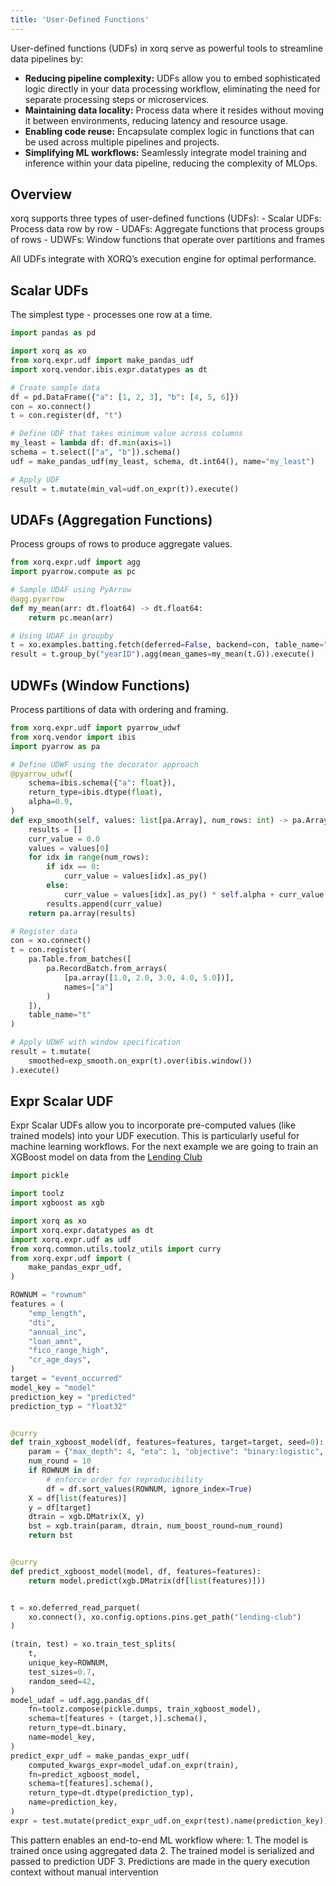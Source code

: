 ```yaml
---
title: 'User-Defined Functions'
---
```


User-defined functions (UDFs) in xorq serve as powerful tools to streamline data pipelines by:

- **Reducing pipeline complexity:** UDFs allow you to embed sophisticated logic directly in your data processing workflow, eliminating the need for separate processing steps or microservices.
- **Maintaining data locality:** Process data where it resides without moving it between environments, reducing latency and resource usage.
- **Enabling code reuse:** Encapsulate complex logic in functions that can be used across multiple pipelines and projects.
- **Simplifying ML workflows:** Seamlessly integrate model training and inference within your data pipeline, reducing the complexity of MLOps.

## Overview

xorq supports three types of user-defined functions (UDFs):
- Scalar UDFs: Process data row by row
- UDAFs: Aggregate functions that process groups of rows
- UDWFs: Window functions that operate over partitions and frames

All UDFs integrate with XORQ's execution engine for optimal performance.

## Scalar UDFs

The simplest type - processes one row at a time.

```python
import pandas as pd

import xorq as xo
from xorq.expr.udf import make_pandas_udf
import xorq.vendor.ibis.expr.datatypes as dt

# Create sample data
df = pd.DataFrame({"a": [1, 2, 3], "b": [4, 5, 6]})
con = xo.connect()
t = con.register(df, "t")

# Define UDF that takes minimum value across columns
my_least = lambda df: df.min(axis=1)
schema = t.select(["a", "b"]).schema()
udf = make_pandas_udf(my_least, schema, dt.int64(), name="my_least")

# Apply UDF
result = t.mutate(min_val=udf.on_expr(t)).execute()
```

## UDAFs (Aggregation Functions)

Process groups of rows to produce aggregate values.

```python
from xorq.expr.udf import agg
import pyarrow.compute as pc

# Sample UDAF using PyArrow
@agg.pyarrow
def my_mean(arr: dt.float64) -> dt.float64:
    return pc.mean(arr)

# Using UDAF in groupby
t = xo.examples.batting.fetch(deferred=False, backend=con, table_name="batting")
result = t.group_by("yearID").agg(mean_games=my_mean(t.G)).execute()
```

## UDWFs (Window Functions)

Process partitions of data with ordering and framing.

```python
from xorq.expr.udf import pyarrow_udwf
from xorq.vendor import ibis
import pyarrow as pa

# Define UDWF using the decorator approach
@pyarrow_udwf(
    schema=ibis.schema({"a": float}),
    return_type=ibis.dtype(float),
    alpha=0.9,
)
def exp_smooth(self, values: list[pa.Array], num_rows: int) -> pa.Array:
    results = []
    curr_value = 0.0
    values = values[0]
    for idx in range(num_rows):
        if idx == 0:
            curr_value = values[idx].as_py()
        else:
            curr_value = values[idx].as_py() * self.alpha + curr_value * (1.0 - self.alpha)
        results.append(curr_value)
    return pa.array(results)

# Register data
con = xo.connect()
t = con.register(
    pa.Table.from_batches([
        pa.RecordBatch.from_arrays(
            [pa.array([1.0, 2.0, 3.0, 4.0, 5.0])],
            names=["a"]
        )
    ]),
    table_name="t"
)

# Apply UDWF with window specification
result = t.mutate(
    smoothed=exp_smooth.on_expr(t).over(ibis.window())
).execute()
```

## Expr Scalar UDF

Expr Scalar UDFs allow you to incorporate pre-computed values (like trained models) into your UDF execution. This is particularly useful for machine learning workflows.
For the next example we are going to train an XGBoost model on data from the [Lending Club](https://www.lendingclub.com/)

```python
import pickle

import toolz
import xgboost as xgb

import xorq as xo
import xorq.expr.datatypes as dt
import xorq.expr.udf as udf
from xorq.common.utils.toolz_utils import curry
from xorq.expr.udf import (
    make_pandas_expr_udf,
)

ROWNUM = "rownum"
features = (
    "emp_length",
    "dti",
    "annual_inc",
    "loan_amnt",
    "fico_range_high",
    "cr_age_days",
)
target = "event_occurred"
model_key = "model"
prediction_key = "predicted"
prediction_typ = "float32"


@curry
def train_xgboost_model(df, features=features, target=target, seed=0):
    param = {"max_depth": 4, "eta": 1, "objective": "binary:logistic", "seed": seed}
    num_round = 10
    if ROWNUM in df:
        # enforce order for reproducibility
        df = df.sort_values(ROWNUM, ignore_index=True)
    X = df[list(features)]
    y = df[target]
    dtrain = xgb.DMatrix(X, y)
    bst = xgb.train(param, dtrain, num_boost_round=num_round)
    return bst


@curry
def predict_xgboost_model(model, df, features=features):
    return model.predict(xgb.DMatrix(df[list(features)]))


t = xo.deferred_read_parquet(
    xo.connect(), xo.config.options.pins.get_path("lending-club")
)

(train, test) = xo.train_test_splits(
    t,
    unique_key=ROWNUM,
    test_sizes=0.7,
    random_seed=42,
)
model_udaf = udf.agg.pandas_df(
    fn=toolz.compose(pickle.dumps, train_xgboost_model),
    schema=t[features + (target,)].schema(),
    return_type=dt.binary,
    name=model_key,
)
predict_expr_udf = make_pandas_expr_udf(
    computed_kwargs_expr=model_udaf.on_expr(train),
    fn=predict_xgboost_model,
    schema=t[features].schema(),
    return_type=dt.dtype(prediction_typ),
    name=prediction_key,
)
expr = test.mutate(predict_expr_udf.on_expr(test).name(prediction_key))
```

This pattern enables an end-to-end ML workflow where:
1. The model is trained once using aggregated data
2. The trained model is serialized and passed to prediction UDF
3. Predictions are made in the query execution context without manual intervention
